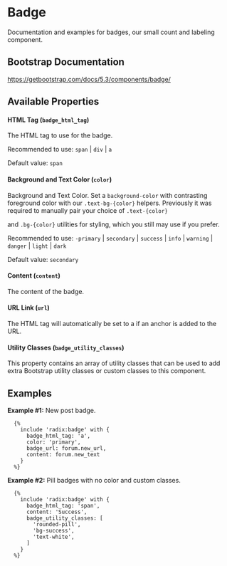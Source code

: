 # Badge

Documentation and examples for badges, our small count and labeling component.

## Bootstrap Documentation

<https://getbootstrap.com/docs/5.3/components/badge/>

## Available Properties

#### HTML Tag (`badge_html_tag`)

The HTML tag to use for the badge.

Recommended to use: `span` | `div` | `a`

Default value: `span`

#### Background and Text Color (`color`)

Background and Text Color. Set a `background-color` with contrasting
foreground color with our `.text-bg-{color}` helpers. Previously it
was required to manually pair your choice of `.text-{color}`

and `.bg-{color}` utilities for styling, which you still may use if you prefer.

Recommended to use: `-primary` | `secondary` | `success` |
`info` | `warning` | `danger` |
`light` | `dark`

Default value: `secondary`

#### Content (`content`)

The content of the badge.

#### URL Link (`url`)

The HTML tag will automatically be set to a if an anchor is added to the URL.

#### Utility Classes (`badge_utility_classes`)

This property contains an array of utility classes that can be used to
add extra Bootstrap utility classes or custom classes to this component.

## Examples

**Example #1:** New post badge.

```twig
  {%
    include 'radix:badge' with {
      badge_html_tag: 'a',
      color: 'primary',
      badge_url: forum.new_url,
      content: forum.new_text
    }
  %}
```

**Example #2:** Pill badges with no color and custom classes.

```twig
  {%
    include 'radix:badge' with {
      badge_html_tag: 'span',
      content: 'Success',
      badge_utility_classes: [
        'rounded-pill',
        'bg-success',
        'text-white',
      ]
    }
  %}
```
